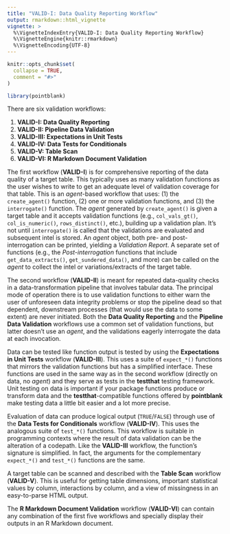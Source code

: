 ```yaml
---
title: "VALID-I: Data Quality Reporting Workflow"
output: rmarkdown::html_vignette
vignette: >
  %\VignetteIndexEntry{VALID-I: Data Quality Reporting Workflow}
  %\VignetteEngine{knitr::rmarkdown}
  %\VignetteEncoding{UTF-8}
---
```


```r
knitr::opts_chunk$set(
  collapse = TRUE,
  comment = "#>"
)

library(pointblank)
```

There are six validation workflows:

1. **VALID-I: Data Quality Reporting**
2. **VALID-II: Pipeline Data Validation**
3. **VALID-III: Expectations in Unit Tests**
4. **VALID-IV: Data Tests for Conditionals**
5. **VALID-V: Table Scan**
6. **VALID-VI: R Markdown Document Validation**

The first workflow (**VALID-I**) is for comprehensive reporting of the data quality of a target table. This typically uses as many validation functions as the user wishes to write to get an adequate level of validation coverage for that table. This is an *agent*-based workflow that uses: (1) the `create_agent()` function, (2) one or more validation functions, and (3) the `interrogate()` function. The *agent* generated by `create_agent()` is given a target table and it accepts validation functions (e.g., `col_vals_gt()`, `col_is_numeric()`, `rows_distinct()`, etc.), building up a validation plan. It's not until `interrogate()` is called that the validations are evaluated and subsequent intel is stored. An *agent* object, both pre- and post-interrogation can be printed, yielding a *Validation Report*. A separate set of functions (e.g., the *Post-interrogation* functions that include `get_data_extracts()`, `get_sundered_data()`, and more) can be called on the *agent* to collect the intel or variations/extracts of the target table.

The second workflow (**VALID-II**) is meant for repeated data-quality checks in a data-transformation pipeline that involves tabular data. The principal mode of operation there is to use validation functions to either warn the user of unforeseen data integrity problems or stop the pipeline dead so that dependent, downstream processes (that would use the data to some extent) are never initiated. Both the **Data Quality Reporting** and the **Pipeline Data Validation** workflows use a common set of validation functions, but latter doesn't use an *agent*, and the validations eagerly interrogate the data at each invocation.

Data can be tested like function output is tested by using the **Expectations in Unit Tests** workflow (**VALID-III**). This uses a suite of `expect_*()` functions that mirrors the validation functions but has a simplified interface. These functions are used in the same way as in the second workflow (directly on data, no *agent*) and they serve as tests in the **testthat** testing framework. Unit testing on data is important if your package functions produce or transform data and the **testthat**-compatible functions offered by **pointblank** make testing data a little bit easier and a lot more precise.

Evaluation of data can produce logical output (`TRUE`/`FALSE`) through use of the **Data Tests for Conditionals** workflow (**VALID-IV**). This uses the analogous suite of `test_*()` functions. This workflow is suitable in programming contexts where the result of data validation can be the alteration of a codepath. Like the **VALID-III** workflow, the function's signature is simplified. In fact, the arguments for the complementary `expect_*()` and `test_*()` functions are the same.

A target table can be scanned and described with the **Table Scan** workflow (**VALID-V**). This is useful for getting table dimensions, important statistical values by column, interactions by column, and a view of missingness in an easy-to-parse HTML output.

The **R Markdown Document Validation** workflow (**VALID-VI**) can contain any combination of the first five workflows and specially display their outputs in an R Markdown document.

